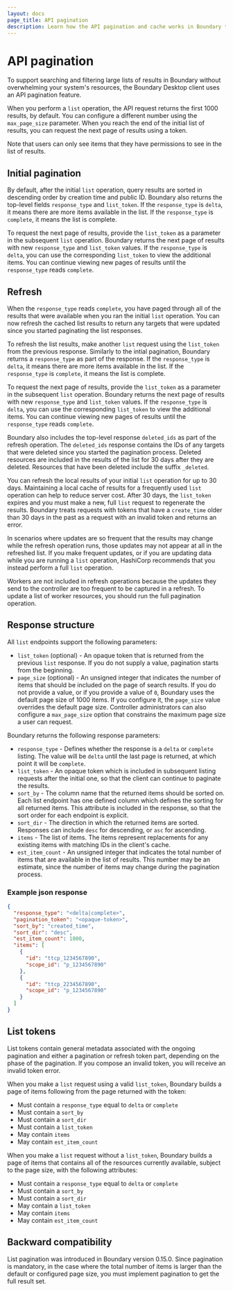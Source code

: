 ```yaml
---
layout: docs
page_title: API pagination
description: Learn how the API pagination and cache works in Boundary to prevent system resources from being overwhlemed, and to help you find resources.
---
```


# API pagination

To support searching and filtering large lists of results in Boundary without overwhelming your system's resources, the Boundary Desktop client uses an API pagination feature.

When you perform a `list` operation, the API request returns the first 1000 results, by default.
You can configure a different number using the `max_page_size` parameter.
When you reach the end of the initial list of results, you can request the next page of results using a token.

Note that users can only see items that they have permissions to see in the list of results.

## Initial pagination

By default, after the initial `list` operation, query results are sorted in descending order by creation time and public ID.
Boundary also returns the top-level fields `response_type` and `list_token`.
If the `response_type` is `delta`, it means there are more items available in the list.
If the `response_type` is `complete`, it means the list is complete.

To request the next page of results, provide the `list_token` as a parameter in the subsequent `list` operation.
Boundary returns the next page of results with new `response_type` and `list_token` values.
If the `response_type` is `delta`, you can use the corresponding `list_token` to view the additional items.
You can continue viewing new pages of results until the `response_type` reads `complete`.

## Refresh

When the `response_type` reads `complete`, you have paged through all of the results that were available when you ran the initial `list` operation.
You can now refresh the cached list results to return any targets that were updated since you started paginating the list responses.

To refresh the list results, make another `list` request using the `list_token` from the previous response.
Similarly to the intial pagination, Boundary returns a `response_type` as part of the response.
If the `response_type` is `delta`, it means there are more items available in the list.
If the `response_type` is `complete`, it means the list is complete.

To request the next page of results, provide the `list_token` as a parameter in the subsequent `list` operation.
Boundary returns the next page of results with new `response_type` and `list_token` values.
If the `response_type` is `delta`, you can use the corresponding `list_token` to view the additional items.
You can continue viewing new pages of results until the `response_type` reads `complete`.

Boundary also includes the top-level response `deleted_ids` as part of the refresh operation.
The `deleted_ids` response contains the IDs of any targets that were deleted since you started the pagination process.
Deleted resources are included in the results of the list for 30 days after they are deleted.
Resources that have been deleted include the suffix `_deleted`.

You can refresh the local results of your initial `list` operation for up to 30 days.
Maintaining a local cache of results for a frequently used `list` operation can help to reduce server cost.
After 30 days, the `list_token` expires and you must make a new, full `list` request to regenerate the results.
Boundary treats requests with tokens that have a `create_time` older than 30 days in the past as a request with an invalid token and returns an error.

In scenarios where updates are so frequent that the results may change while the refresh operation runs, those updates may not appear at all in the refreshed list.
If you make frequent updates, or if you are updating data while you are running a `list` operation, HashiCorp recommends that you instead perform a full `list` operation.

Workers are not included in refresh operations because the updates they send to the controller are too frequent to be captured in a refresh.
To update a list of worker resources, you should run the full pagination operation.

## Response structure

All `list` endpoints support the following parameters:

- `list_token` (optional) - An opaque token that is returned from the previous `list` response.
If you do not supply a value, pagination starts from the beginning.
- `page_size` (optional) - An unsigned integer that indicates the number of items that should be included on the page of search results.
If you do not provide a value, or if you provide a value of `0`, Boundary uses the default page size of 1000 items.
If you configure it, the `page_size` value overrides the default page size.
Controller administrators can also configure a `max_page_size` option that constrains the maximum page size a user can request.

Boundary returns the following response parameters:

- `response_type` - Defines whether the response is a `delta` or `complete` listing.
The value will be `delta` until the last page is returned, at which point it will be `complete`.
- `list_token` - An opaque token which is included in subsequent listing requests after the initial one, so that the client can continue to paginate the results.
- `sort_by` - The column name that the returned items should be sorted on.
Each list endpoint has one defined column which defines the sorting for all returned items.
This attribute is included in the response, so that the sort order for each endpoint is explicit.
- `sort_dir` - The direction in which the returned items are sorted.
Responses can include `desc` for descending, or `asc` for ascending.
- `items` - The list of items.
The items represent replacements for any existing items with matching IDs in the client's cache.
- `est_item_count` - An unsigned integer that indicates the total number of items that are available in the list of results.
This number may be an estimate, since the number of items may change during the pagination process.

### Example json response

```json
{
  "response_type": "<delta|complete>",
  "pagination_token": "<opaque-token>",
  "sort_by": "created_time",
  "sort_dir": "desc",
  "est_item_count": 1000,
  "items": [
    {
      "id": "ttcp_1234567890",
      "scope_id": "p_1234567890"
    },
    {
      "id": "ttcp_2234567890",
      "scope_id": "p_1234567890"
    }
  ]
}
```

## List tokens

List tokens contain general metadata associated with the ongoing pagination and either a pagination or refresh token part, depending on the phase of the pagination.
If you compose an invalid token, you will receive an invalid token error.

When you make a `list` request using a valid `list_token`, Boundary builds a page of items following from the page returned with the token:

- Must contain a `response_type` equal to `delta` or `complete`
- Must contain a `sort_by`
- Must contain a `sort_dir`
- Must contain a `list_token`
- May contain `items`
- May contain `est_item_count`

When you make a `list` request without a `list_token`, Boundary builds a page of items that contains all of the resources currently available, subject to the page size, with the following attributes:

- Must contain a `response_type` equal to `delta` or `complete`
- Must contain a `sort_by`
- Must contain a `sort_dir`
- May contain a `list_token`
- May contain `items`
- May contain `est_item_count`

## Backward compatibility

List pagination was introduced in Boundary version 0.15.0.
Since pagination is mandatory, in the case where the total number of items is larger than the default or configured page size, you must implement pagination to get the full result set.